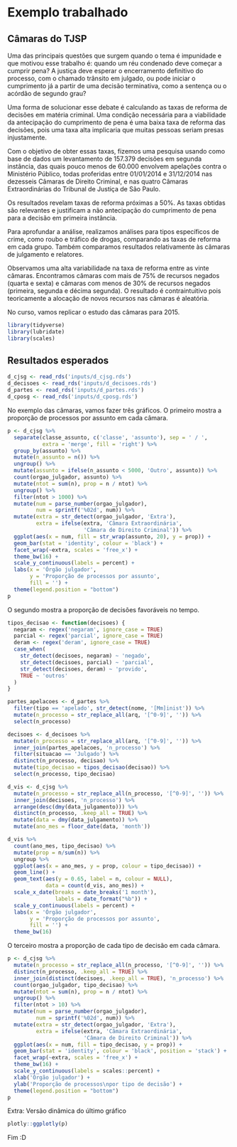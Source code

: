 # Exemplo trabalhado

## Câmaras do TJSP

Uma das principais questões que surgem quando o tema é impunidade e que motivou esse trabalho é: quando um réu condenado deve começar a cumprir pena? A justiça deve esperar o encerramento definitivo do processo, com o chamado trânsito em julgado, ou pode iniciar o cumprimento já a partir de uma decisão terminativa, como a sentença ou o acórdão de segundo grau?

Uma forma de solucionar esse debate é calculando as taxas de reforma de decisões em matéria criminal. Uma condição necessária para a viabilidade da antecipação do cumprimento de pena é uma baixa taxa de reforma das decisões, pois uma taxa alta implicaria que muitas pessoas seriam presas injustamente.

Com o objetivo de obter essas taxas, fizemos uma pesquisa usando como base de dados um levantamento de 157.379 decisões em segunda instância, das quais pouco menos de 60.000 envolvem apelações contra o Ministério Público, todas proferidas entre 01/01/2014 e 31/12/2014 nas dezesseis Câmaras de Direito Criminal, e nas quatro Câmaras Extraordinárias do Tribunal de Justiça de São Paulo. 

Os resultados revelam taxas de reforma próximas a 50%. As taxas obtidas são relevantes e justificam a não antecipação do cumprimento de pena para a decisão em primeira instância.

Para aprofundar a análise, realizamos análises para tipos específicos de crime, como roubo e tráfico de drogas, comparando as taxas de reforma em cada grupo. Também comparamos resultados relativamente às câmaras de julgamento e relatores.

Observamos uma alta variabilidade na taxa de reforma entre as vinte câmaras. Encontramos câmaras com mais de 75% de recursos negados (quarta e sexta) e câmaras com menos de 30% de recursos negados (primeira, segunda e décima segunda). O resultado é contraintuitivo pois teoricamente a alocação de novos recursos nas câmaras é aleatória.

No curso, vamos replicar o estudo das câmaras para 2015.

```r
library(tidyverse)
library(lubridate)
library(scales)
```

## Resultados esperados

```r
d_cjsg <- read_rds('inputs/d_cjsg.rds')
d_decisoes <- read_rds('inputs/d_decisoes.rds')
d_partes <- read_rds('inputs/d_partes.rds')
d_cposg <- read_rds('inputs/d_cposg.rds')
```

No exemplo das câmaras, vamos fazer três gráficos.
O primeiro mostra a proporção de processos por assunto em cada câmara.

```r
p <- d_cjsg %>%
  separate(classe_assunto, c('classe', 'assunto'), sep = ' / ', 
           extra = 'merge', fill = 'right') %>% 
  group_by(assunto) %>% 
  mutate(n_assunto = n()) %>% 
  ungroup() %>% 
  mutate(assunto = ifelse(n_assunto < 5000, 'Outro', assunto)) %>% 
  count(orgao_julgador, assunto) %>%
  mutate(ntot = sum(n), prop = n / ntot) %>%
  ungroup() %>%
  filter(ntot > 1000) %>% 
  mutate(num = parse_number(orgao_julgador),
         num = sprintf('%02d', num)) %>% 
  mutate(extra = str_detect(orgao_julgador, 'Extra'),
         extra = ifelse(extra, 'Câmara Extraordinária', 
                        'Câmara de Direito Criminal')) %>% 
  ggplot(aes(x = num, fill = str_wrap(assunto, 20), y = prop)) +
  geom_bar(stat = 'identity', colour = 'black') +
  facet_wrap(~extra, scales = 'free_x') +
  theme_bw(16) +
  scale_y_continuous(labels = percent) +
  labs(x = 'Órgão julgador', 
       y = 'Proporção de processos por assunto',
       fill = '') +
  theme(legend.position = "bottom")
p
```

O segundo mostra a proporção de decisões favoráveis no tempo.

```r
tipos_decisao <- function(decisoes) {
  negaram <- regex('negaram', ignore_case = TRUE)
  parcial <- regex('parcial', ignore_case = TRUE)
  deram <- regex('deram', ignore_case = TRUE)
  case_when(
    str_detect(decisoes, negaram) ~ 'negado',
    str_detect(decisoes, parcial) ~ 'parcial',
    str_detect(decisoes, deram) ~ 'provido',
    TRUE ~ 'outros'
  )
}
```


```r
partes_apelacoes <- d_partes %>% 
  filter(tipo == 'apelado', str_detect(nome, '[Mm]inist')) %>% 
  mutate(n_processo = str_replace_all(arq, '[^0-9]', '')) %>% 
  select(n_processo)

decisoes <- d_decisoes %>% 
  mutate(n_processo = str_replace_all(arq, '[^0-9]', '')) %>% 
  inner_join(partes_apelacoes, 'n_processo') %>% 
  filter(situacao == 'Julgado') %>% 
  distinct(n_processo, decisao) %>%
  mutate(tipo_decisao = tipos_decisao(decisao)) %>% 
  select(n_processo, tipo_decisao)
```


```r
d_vis <- d_cjsg %>%
  mutate(n_processo = str_replace_all(n_processo, '[^0-9]', '')) %>% 
  inner_join(decisoes, 'n_processo') %>% 
  arrange(desc(dmy(data_julgamento))) %>% 
  distinct(n_processo, .keep_all = TRUE) %>% 
  mutate(data = dmy(data_julgamento)) %>%
  mutate(ano_mes = floor_date(data, 'month'))

d_vis %>%
  count(ano_mes, tipo_decisao) %>%
  mutate(prop = n/sum(n)) %>%
  ungroup %>%
  ggplot(aes(x = ano_mes, y = prop, colour = tipo_decisao)) +
  geom_line() +
  geom_text(aes(y = 0.65, label = n, colour = NULL), 
            data = count(d_vis, ano_mes)) +
  scale_x_date(breaks = date_breaks('1 month'), 
               labels = date_format("%b")) +
  scale_y_continuous(labels = percent) +
  labs(x = 'Órgão julgador', 
       y = 'Proporção de processos por assunto',
       fill = '') +
  theme_bw(16)
```

O terceiro mostra a proporção de cada tipo de decisão em cada câmara.

```r
p <- d_cjsg %>%
  mutate(n_processo = str_replace_all(n_processo, '[^0-9]', '')) %>% 
  distinct(n_processo, .keep_all = TRUE) %>% 
  inner_join(distinct(decisoes, .keep_all = TRUE), 'n_processo') %>% 
  count(orgao_julgador, tipo_decisao) %>%
  mutate(ntot = sum(n), prop = n / ntot) %>%
  ungroup() %>%
  filter(ntot > 10) %>% 
  mutate(num = parse_number(orgao_julgador),
         num = sprintf('%02d', num)) %>% 
  mutate(extra = str_detect(orgao_julgador, 'Extra'),
         extra = ifelse(extra, 'Câmara Extraordinária', 
                        'Câmara de Direito Criminal')) %>% 
  ggplot(aes(x = num, fill = tipo_decisao, y = prop)) +
  geom_bar(stat = 'identity', colour = 'black', position = 'stack') +
  facet_wrap(~extra, scales = 'free_x') +
  theme_bw(16) +
  scale_y_continuous(labels = scales::percent) +
  xlab('Órgão julgador') +
  ylab('Proporção de processos\npor tipo de decisão') +
  theme(legend.position = "bottom")
p
```

Extra: Versão dinâmica do último gráfico

```r
plotly::ggplotly(p)
```

Fim :D













